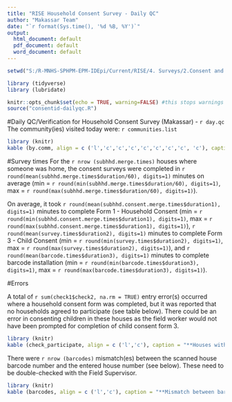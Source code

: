 ---
title: "RISE Household Consent Survey - Daily QC"
author: "Makassar Team"
date: "`r format(Sys.time(), '%d %B, %Y')`"
output:
  html_document: default
  pdf_document: default
  word_document: default
---


```{r setup, include=FALSE}
setwd("S:/R-MNHS-SPHPM-EPM-IDEpi/Current/RISE/4. Surveys/2.Consent and House ID/2. ID/2. Data/2. code") 

library (tidyverse)
library (lubridate)

knitr::opts_chunk$set(echo = TRUE, warning=FALSE) #this stops warnings from displaying in html
source("consentid-dailyqc.R")
```

#Daily QC/Verification for Household Consent Survey (Makassar) - `r day.qc`
The community(ies) visited today were: `r communities.list`



```{r Table.1, echo=FALSE, results='asis'}
library (knitr)
kable (by.comm, align = c ('l','c','c','c','c','c','c','c', 'c'), caption = "**Table 1. Daily Checks - by community**")
```


#Survey times
For the `r nrow (subhhd.merge.times)` houses where someone was home, the consent surveys were completed in `r round(mean(subhhd.merge.times$duration/60), digits=1)` minutes on average (min = `r round(min(subhhd.merge.times$duration/60), digits=1)`, max = `r round(max(subhhd.merge.times$duration/60), digits=1)`). 

On average, it took `r round(mean(subhhd.consent.merge.times$duration1), digits=1)` minutes to complete Form 1 - Household Consent (min = `r round(min(subhhd.consent.merge.times$duration1), digits=1)`, max = `r round(max(subhhd.consent.merge.times$duration1), digits=1)`), `r round(mean(survey.times$duration2), digits=1)` minutes to complete Form 3 - Child Consent (min = `r round(min(survey.times$duration2), digits=1)`, max = `r round(max(survey.times$duration2), digits=1)`), and `r round(mean(barcode.times$duration3), digits=1)` minutes to complete barcode installation (min = `r round(min(barcode.times$duration3), digits=1)`, max = `r round(max(barcode.times$duration3), digits=1)`).


#Errors

A total of `r sum(check1$check2, na.rm = TRUE)` entry error(s) occurred where a household consent form was completed, but it was reported that no households agreed to participate (see table below). There could be an error in consenting children in these houses as the field worker would not have been prompted for completion of child consent form 3. 

```{r Table.2, echo=FALSE, results='asis'}
library (knitr)
kable (check_participate, align = c ('l','c'), caption = "**Houses with possible errors in child consent**")
```

There were `r nrow (barcodes)` mismatch(es) between the scanned house barcode number and the entered house number (see below). These need to be double-checked with the Field Supervisor.

```{r Table.3, echo=FALSE, results='asis'}
library (knitr)
kable (barcodes, align = c ('l','c'), caption = "**Mismatch between barcode scan and house number**")
```


